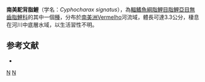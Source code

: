 {{Speciesbox 
| taxon = Cyphocharax signatus
| status = NE
| status_system = IUCN3.1
| authority = [[Vari|Vari]], 1992
| synonyms = 
}}
'''南美駝背脂鯉'''（学名：''Cyphocharax signatus''），為[[輻鰭魚綱|輻鰭魚綱]][[脂鯉目|脂鯉目]][[脂鯉亞目|脂鯉亞目]][[無齒脂鯉科|無齒脂鯉科]]的其中一個[[種|種]]，分布於[[南美洲|南美洲]]Vermelho河流域，體長可達3.3公分，棲息在河川中底層水域，以生活習性不明。

==参考文献==
{{refbegin}}
*{{FishBase_species|genus=Cyphocharax|species=signatus|year=2013|month=8}}
{{refend}}
{{Taxonbar|from=Q5534849}}

[[Category:駝背脂鯉屬|N]]
[[Category:1992年描述的鱼类|N]]


{{魚類小作品}}